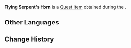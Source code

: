 {{Item Infobox
|id           = 120203
|image        = Item Flying Serpents Horn.png
|type         = Quest Items
|description  = This, as the name implies, is the horn of a flying serpent. The tribes of the desert will grind it down to powder to make ineffective potions and tout these creations as potent tonics to swindle researchers in the city. It sells quite well.
|source1      = [["The Falcon's Hunt"]]
}}
'''Flying Serpent's Horn''' is a [[Quest Item]] obtained during the {{Quest|"The Falcon's Hunt"}}.

==Other Languages==
{{Other Languages
|default_hidden = 1
|en      = Flying Serpent's Horn
|zhs     = 飞蛇之角
|zhs_rm  = Fēishé zhī Jiǎo
|zht     = 飛蛇之角
|zht_rm  = Fēishé zhī Jiǎo
|ja      = トビヘビの角
|ja_rm   = Tobihebi no Tsuno
|ko      = 날뱀의 뿔
|ko_rm   = Nalbaem-ui Ppul
|es      = Cuerno de aerofidio
|fr      = Corne de Serpent volant
|ru      = Рог летучего змея
|th      = เขาของอสรพิษบันเหิน
|th_rm   = 
|vi      = Sừng Rắn Bay
|de      = Horn einer Flugschlange
|id      = Tanduk Flying Serpent
|pt      = Chifre de Cobra Voadora
|tr      = Uçan Yılanın Boynuzu
|it      = Corno di Serpente volante
}}

==Change History==
{{Change History|3.4}}